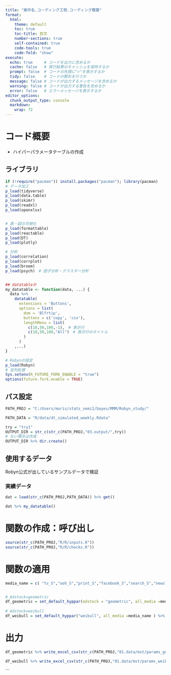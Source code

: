 ```yaml
---
title: "案件名.コーディング工程.コーディング概要"
format:
  html:
    theme: default
    toc: true
    toc-title: 目次
    number-sections: true
    self-contained: true
    code-tools: true
    code-fold: "show"
execute: 
  echo: true     # コードを出力に含めるか
  cache: false   # 実行結果のキャッシュを保持するか
  prompt: false  # コードの先頭に">"を表示するか
  tidy: false    # コードの整形を行うか
  message: false # コードが出力するメッセージを含めるか
  warning: false # コードが出力する警告を含めるか
  error: false   # エラーメッセージを表示するか
editor_options: 
  chunk_output_type: console
  markdown: 
    wrap: 72
---
```


# コード概要

- ハイパーパラメータテーブルの作成


## ライブラリ
```r
if (!require("pacman")) install.packages("pacman"); library(pacman)
# データ加工
p_load(tidyverse)
p_load(data.table)
p_load(skimr)
p_load(readxl)
p_load(openxlsx)


# 表・図の可視化
p_load(formattable)
p_load(reactable)
p_load(DT)
p_load(plotly)

# 分析
p_load(correlation)
p_load(corrplot)
p_load(broom)
p_load(psych)　# 因子分析・クラスター分析


## datatableか
my_datatable <- function(data, ...) {
  data %>% 
    datatable(
      extensions = 'Buttons',
      options = list(
        dom = 'Blfrtip',
        buttons = c('copy', 'csv'),
        lengthMenu = list(
          c(10,50,100,-1),　# 表示行
          c(10,50,100,"All")　# 表示行のタイトル
        )
      )
    ,...)
}

# Robynの設定
p_load(Robyn)
# 並列処理
Sys.setenv(R_FUTURE_FORK_ENABLE = "true")
options(future.fork.enable = TRUE)
```

## パス設定
```r
PATH_PROJ = "C:/Users/moris/stats_semi1/bayes/MMM/Robyn_study/"

PATH_DATA = "R/data/dt_simulated_weekly.Rdata"

try = "try1"
OUTPUT_DIR = str_c(str_c(PATH_PROJ,"03.output/",try))
# ない場合は作成
OUTPUT_DIR %>% dir.create()
```

## 使用するデータ
Robyn公式が出しているサンプルデータで検証

### 実績データ
```r
dat = load(str_c(PATH_PROJ,PATH_DATA)) %>% get()

dat %>% my_datatable()
```



# 関数の作成：呼び出し
```r
source(str_c(PATH_PROJ,"R/R/inputs.R"))
source(str_c(PATH_PROJ,"R/R/checks.R"))
```


# 関数の適用
```r
media_name = c( "tv_S","ooh_S","print_S","facebook_S","search_S","newsletter")


# Adstock=geometric
df_geometric = set_default_hyppar(adstock = "geometric", all_media =media_name ) %>%  as_tibble()
  
# Adstock=weibull
df_weibull = set_default_hyppar("weibull", all_media =media_name ) %>% as_tibble()

```


# 出力
```r
df_geometric %>% write_excel_csv(str_c(PATH_PROJ,"01.data/mst/params_geonetric.csv"))

df_weibull %>% write_excel_csv(str_c(PATH_PROJ,"01.data/mst/params_weibull.csv"))
```

```

